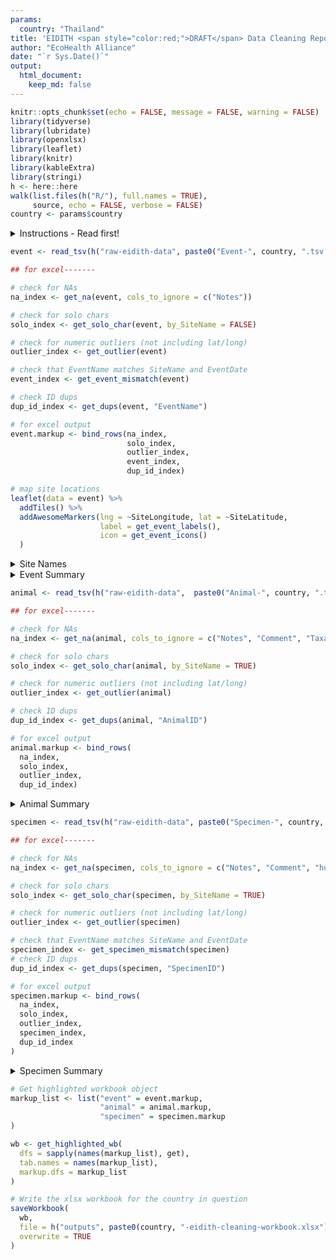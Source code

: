 ```yaml
---
params:
  country: "Thailand"
title: 'EIDITH <span style="color:red;">DRAFT</span> Data Cleaning Report: `r params$country`'
author: "EcoHealth Alliance"
date: "`r Sys.Date()`"
output:
  html_document:
    keep_md: false
---
```


```r
knitr::opts_chunk$set(echo = FALSE, message = FALSE, warning = FALSE)
library(tidyverse)
library(lubridate)
library(openxlsx)
library(leaflet) 
library(knitr)
library(kableExtra)
library(stringi)
h <- here::here
walk(list.files(h("R/"), full.names = TRUE),
     source, echo = FALSE, verbose = FALSE)
country <- params$country

```
<details>
<summary>Instructions - Read first!</summary>
**How to use these reports?**

Here are a few guidelines for using these reports to begin the data
cleaning process. These reports were compiled automatically and may help
identify data that are incorrect or require review. Please be aware data
must still be checked manually by a person familiar with the data who
can identify mistakes and make corrections.

Currently, the following tables are summarized: *Event, Animal, and
Specimen*. Human and module data are to be added. For each of the
existing tables, you may check your data through two mechanisms: the
summary in the html report and the associated tab in the Excel file.

**Html report:**

*Site Locations*: All of the sites your team has sampled are marked on
the map, color coded by concurrent sites (mouseover points to see site
names and concurrent site names). All of the independent sites are gray.
This map should be used to confirm the correct placement of all site
locations. For example, if you see a blue point that is far away from
the other blue points, you will need to check whether the GPS points are
accurate or if the concurrent site is mislabeled.

*Site Names*: Check all individual site names to confirm the spellings
are correct.

*Summary Tables:*

-   *Field*: refers to each column in the EIDITH table. The following
    columns are not summarized in these tables: latitude/longitude,
    notes/comments, event name, and ID fields.

-   *Values*: a summary of values that were entered into EIDITH

    -   **Character fields** (e.g. Season) contain the unique text along
        with the number of times each value was given.

        -   Please confirm the **spelling** is correct and check
            **whether any fields should be combined**. For example. if
            you have the following interfaces: in house (1); IN HUMAN
            DWELLING (43); in human dwelling (108), you know that the
            correct interface is: “in human dwelling” (you can confirm
            that on the EIDITH data entry app), so the other interfaces
            need to be corrected. Note, if you collected data during
            Year 1 or before the app was fully developed, you will have
            more corrections to make.

        -   Keep an eye out for **values that were only entered a few
            times**. For example, if you have the following for
            drinkingWaterShared: no (154); unknown (8); yes (2), you may
            want to confirm that there were two events/sites that truly
            have shared drinking water, or whether that was a mistake
            and all of them should be no/unknown.

    -   **Numeric and Date fields** (e.g. DurationDays) contain the
        entire range for all values in that column (e.g. 2-27).

        -   You are the best person to judge if that **range is
            reasonable** for your sites/animals. For example, if in your
            country/at your sites the only bats in the area are from two
            species of large fruit bats (say the typical arm length for
            both species is 140-160mm), and the range of the arm length
            on the html table is 21-160mm, then you should compare the
            EIDITH value of 21mm with your field data sheet to confirm
            the correct length that was measured.   
  
    -   **“All missing”** is written if a column has no values entered.
        Please **confirm that it makes sense that you didn’t enter data
        for that column**. For example, if you never had a sick animal
        that you sampled, then it might make sense that the column for
        “ClinicalSignsOther” is all missing. Whereas a column like
        Country should never be all missing.

-   *Count\_missing:* this is the number of rows that do not have a
    value for that column. In general, you will want to double check the
    columns that have missing values to confirm whether you need to make
    corrections. Counts with zeros in the numerator indicate no missing
    values.

    -   Sometimes it makes sense that you have mostly missing data. For
        example:

        -   If it says 165/165, then the values column will corroborate
            that and say “all missing”.

        -   If you only responded to one outbreak, count\_missing might
            be 160/165, which means that only 5 outbreak events were
            noted, which probably makes sense.

    -   In other cases, missing values point to an error. For example,
        if you have 2/165 missing from the Season column, you will need
        to make corrections for those 2 rows that are missing their
        Season.

**Excel file report:**

All of your data is listed in the Excel sheet (event, animal, specimens
etc are all separated by tabs). Please dig into these spreadsheets
beyond the checks below so you can get a good feel for the data and
**identify any issues that the automated check couldn’t find**. Also,
note that the automated check cannot determine whether a flag is
something that is correct or not, it can only indicate information that
you might want to double check.

There is a new column at the start of the
sheet called cleaning\_flags. This cell will have text in it and be
colored if the program identified something that needs to be checked in
that row. The text of the cleaning\_flags column will indicate what
issue needs to be checked and the column name (and column letter) that
needs to be checked in that row – be sure to check if the text is
wrapped by hitting the down arrow in the corner of the function bar (see
below) so you don’t miss any data to check.  
![](./media/image1.png){width="3.388888888888889in"
height="1.2777777777777777in"}

In addition to noting the issues in the cleaning\_flags column, cells
with values that need to be checked are colored:

-   Bright green means it is a unique value.

    -   On the event table, values are highlighted if they are unique
        within the *entire* table. On all other tables, values are
        highlighted if they are unique for the given *site name. *

    -   A unique value may be fine (e.g., an independent site that was
        only visited one time at the start of PREDICT 2), or it could
        indicate a mistake (e.g. in Season if it is spelled “Dri”
        instead of “Dry”).

        -   While the system will pick up these misspellings, if you
            spell it wrong multiple times it won’t show up as an issue
            in the Excel file – though you should see it in the list of
            unique values on the html file.

-   Red means no value was entered in that row (it is missing):

    -   Please check to confirm whether you have data for that row to
        update EIDITH.

    -   Note, that if all of the cells are missing data, it is not
        highlighted here, but you can see that on the html sheet (where
        it will say all missing).

-   The whole row is light green:

    -   This means that there were notes given for this entry. **Always
        check all notes**, in case you noted that something was recorded
        incorrectly and needs to be changed.

-   Purple means there is a duplicate value for something that should be
    unique (i.e., EventName, Animal\_ID, Specimen\_ID)

-   Orange means that the event name does not match the site name and
    date or that the specimen name does not match the indicated sample
    type or medium (based on the original definitions at the launch of
    the EIDITH App). If you were collecting samples before the naming
    became standardized, you will notice many issues.

    -   Please confirm with the field data that the specimen type and
        medium are correct in EIDITH.

    -   **DO NOT change specimen IDs to match the EIDITH format IF THE
        TUBE STILL HAS THE ORIGINAL ID!** In this case, we will leave
        the ID as it was given originally in order to be able to match
        the samples with the metadata. If you note that the ID entered
        into EIDITH is actually incorrect from what is written on the
        tube in your freezers, then you can change it.

-   Yellow means that the value is a numeric outlier, defined as greater
    than the 75th percentile + 2.5 \* inter-quartile range (IQR) or less
    than the 25th percentile - 2.5 \* IQR.

-   To facilitate the cleaning please make use of the filter buttons

    -   You can filter the cleaning\_flag column to remove the blanks
        and see all of the rows with values that need to be checked

    -   You can also filter each of the columns by color, so if you just
        want to see the unique values, you can filter by bright green

**Making and submitting corrections:**

If you need to make a correction, you can edit the provided Excel sheet
using the following steps. See the example image below.

1.  In Excel, insert a column to the right of the data that needs to be
    changed and give it the heading "change to:". Change the heading
    text to red.

2.  Leave the original data as it is and enter what you want the data
    changed to in the newly inserted column. Highlight the new values in
    red also.

3.  If updating data that contains multiple values, in the "change to:"
    column enter the values as they should appear once the updates are
    complete. For example, if the Insect Vectors column currently shows
    "mosquito; tick" and you want to add sand fly, enter "mosquito; sand
    fly; tick" in the newly inserted column.

4.  Do the same for every column of data that needs changing.

5.  Do NOT delete any columns in the extracts.

6.  Save the file it as an .xls file to retain the formatting.

7.  Send the file to <technology@eidith.org> and CC your country liason
    and <rostal@ecohealthalliance.org>. Indicate in the email which
    sheets have changes.

![](./media/image3.png){width="4.402777777777778in"
height="3.861111111111111in"}  

</details>
```r
event <- read_tsv(h("raw-eidith-data", paste0("Event-", country, ".tsv.gz")),  col_types = event_specs)

## for excel-------

# check for NAs
na_index <- get_na(event, cols_to_ignore = c("Notes"))

# check for solo chars
solo_index <- get_solo_char(event, by_SiteName = FALSE)

# check for numeric outliers (not including lat/long)
outlier_index <- get_outlier(event)

# check that EventName matches SiteName and EventDate
event_index <- get_event_mismatch(event)

# check ID dups 
dup_id_index <- get_dups(event, "EventName")

# for excel output
event.markup <- bind_rows(na_index,
                          solo_index, 
                          outlier_index,
                          event_index,
                          dup_id_index)
```

```r
# map site locations 
leaflet(data = event) %>%
  addTiles() %>%
  addAwesomeMarkers(lng = ~SiteLongitude, lat = ~SiteLatitude, 
                    label = get_event_labels(),
                    icon = get_event_icons()
  )

```
<details>
<summary>Site Names</summary>
```r
event %>% 
  group_by(SiteName) %>%
  count() %>%
  ungroup() %>%
  mutate(SiteName = stri_join(SiteName, " (", n, ")")) %>%
  select(-n) %>%
  kable(format = "html", escape = FALSE) %>%
  kable_styling()

```

</details>

<details>
<summary>Event Summary</summary>
```r
create_unique_table(event, cols_to_ignore = c("EventName", "SiteName", "Notes", "Comment"))

```
</details>

```r

animal <- read_tsv(h("raw-eidith-data",  paste0("Animal-", country, ".tsv.gz")), col_types = animal_specs) 

## for excel-------

# check for NAs
na_index <- get_na(animal, cols_to_ignore = c("Notes", "Comment", "Taxa|Class|Order|Family|Genus|Species"))

# check for solo chars
solo_index <- get_solo_char(animal, by_SiteName = TRUE)

# check for numeric outliers (not including lat/long)
outlier_index <- get_outlier(animal)

# check ID dups 
dup_id_index <- get_dups(animal, "AnimalID")

# for excel output
animal.markup <- bind_rows(
  na_index, 
  solo_index,
  outlier_index,
  dup_id_index)

```

<details>
<summary>Animal Summary</summary>
```r
# unique character values table
create_unique_table(animal,
                    cols_to_ignore = c("Notes", "Comment", "SiteName", "AnimalID", "EventName", "Taxa|Class|Order|Family|Genus|Species"))
```
</details>

```r

specimen <- read_tsv(h("raw-eidith-data", paste0("Specimen-", country, ".tsv.gz")), col_types = specimen_specs)

## for excel-------

# check for NAs
na_index <- get_na(specimen, cols_to_ignore = c("Notes", "Comment", "humans only"))

# check for solo chars
solo_index <- get_solo_char(specimen, by_SiteName = TRUE)

# check for numeric outliers (not including lat/long)
outlier_index <- get_outlier(specimen)

# check that EventName matches SiteName and EventDate
specimen_index <- get_specimen_mismatch(specimen)
# check ID dups 
dup_id_index <- get_dups(specimen, "SpecimenID")

# for excel output
specimen.markup <- bind_rows(
  na_index, 
  solo_index,
  outlier_index,
  specimen_index,
  dup_id_index
)

```

<details>
<summary>Specimen Summary</summary>
```r
# unique character values table
create_unique_table(specimen,
                    cols_to_ignore = c("Notes", "Comment", "SiteName", "ID", "EventName", "Taxa|Class|Order|Family|Genus|Species"))
```
</details>

```r

# Get highlighted workbook object
markup_list <- list("event" = event.markup, 
                    "animal" = animal.markup, 
                    "specimen" = specimen.markup
)

wb <- get_highlighted_wb(
  dfs = sapply(names(markup_list), get),
  tab.names = names(markup_list),
  markup.dfs = markup_list
)

```

```r
# Write the xlsx workbook for the country in question
saveWorkbook(
  wb,
  file = h("outputs", paste0(country, "-eidith-cleaning-workbook.xlsx")),
  overwrite = TRUE
)
```

